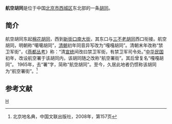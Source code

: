 {{Coord|39.9391361|116.3744489|type:landmark_region:CN-11_source:GoogleMaps|display=title}}
'''航空胡同'''是位于中国[[北京市|北京市]][[西城区|西城区]]东北部的一条[[胡同|胡同]]。

==简介==
航空胡同东起[[棉花胡同|棉花胡同]]，西到[[新街口南大街|新街口南大街]]，其东口与[[三不老胡同|三不老胡同]]西口衔接。航空胡同，明朝称“噶噶胡同”，[[清朝|清朝]]初年同音异写改为“嘎嘎胡同”。清朝末年改称“禁卫军街”，《[[燕都丛考|燕都丛考]]》称：“清[[宣统|宣统]]间改曰禁卫军街，有禁卫军司令处。”[[中华民国|中华民国]]初年，改设航空署于该胡同内，该胡同随之改称“航空署街”。其后曾复名“嘎嘎胡同”。 1965年，去“署”字，简称“航空胡同”。至今，久居此地者仍惯称该胡同为“航空署街”。<ref>北京地名典，中国文联出版社，2008年，第157页</ref>

==参考文献==
{{reflist}}

[[Category:北京胡同|H]]